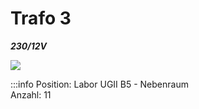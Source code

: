 
# Trafo 3
***230/12V***

[![](/image/Labore/B7/Maschinen/Zumtobel/zumtobel_trafo_104_va_2x12v_min.webp)](/image/Labore/B7/Maschinen/Zumtobel/zumtobel_trafo_104_va_2x12v.webp)


:::info
Position:   Labor UGII B5 - Nebenraum\
Anzahl:     11
